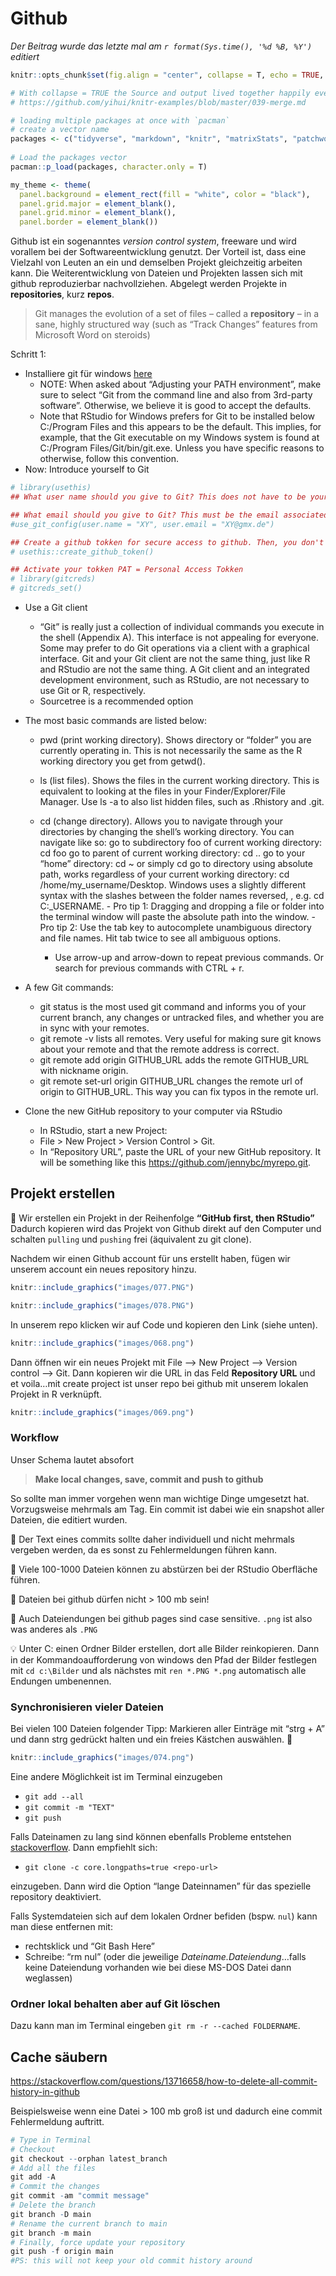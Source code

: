 # Github

*Der Beitrag wurde das letzte mal am `r format(Sys.time(), '%d %B, %Y')` editiert*

```r

knitr::opts_chunk$set(fig.align = "center", collapse = T, echo = TRUE, message = FALSE, warning = FALSE)

# With collapse = TRUE the Source and output lived together happily ever in knitr.
# https://github.com/yihui/knitr-examples/blob/master/039-merge.md

# loading multiple packages at once with `pacman`
# create a vector name
packages <- c("tidyverse", "markdown", "knitr", "matrixStats", "patchwork", "lubridate", "plotly",  "naniar", "stlplus", "gt", "dygraphs", "htmltools", "zoo", "xts", "ggpmisc", "forcats", "RColorBrewer", "Kendall", "rstudioapi", "multcompView", "plyr", "bookdown", "janitor", "rstatix", "ggpubr", "moments", "tweetrmd", "ggthemes", "hexbin", "ggridges", "ggstream", "openair", "treemapify", "MBA", "akima", "sf", "rnaturalearth", "rnaturalearthdata", "rgeos", "ggspatial", "factoextra", "FactoMineR")
 
# Load the packages vector 
pacman::p_load(packages, character.only = T)

my_theme <- theme(
  panel.background = element_rect(fill = "white", color = "black"),
  panel.grid.major = element_blank(), 
  panel.grid.minor = element_blank(), 
  panel.border = element_blank()) 

```

Github ist ein sogenanntes *version control system*, freeware und wird vorallem bei der Softwareentwicklung genutzt. Der Vorteil ist, dass eine Vielzahl von Leuten an ein und demselben Projekt gleichzeitig arbeiten kann. Die Weiterentwicklung von Dateien und Projekten lassen sich mit github reproduzierbar nachvollziehen. Abgelegt werden Projekte in **repositories**, kurz **repos**. 

> Git manages the evolution of a set of files -- called a **repository** -- in a sane, highly structured way (such as "Track Changes" features from Microsoft Word on steroids)

Schritt 1:

- Installiere git für windows [here](https://gitforwindows.org/)
    -   NOTE: When asked about "Adjusting your PATH environment", make
        sure to select "Git from the command line and also from
        3rd-party software". Otherwise, we believe it is good to accept
        the defaults.
    -   Note that RStudio for Windows prefers for Git to be installed
        below C:/Program Files and this appears to be the default. This
        implies, for example, that the Git executable on my Windows
        system is found at C:/Program Files/Git/bin/git.exe. Unless you
        have specific reasons to otherwise, follow this convention.
-   Now: Introduce yourself to Git

```r
# library(usethis)
## What user name should you give to Git? This does not have to be your GitHub user name, although it can be. Another good option is your actual first name and last name.

## What email should you give to Git? This must be the email associated with your GitHub account.
#use_git_config(user.name = "XY", user.email = "XY@gmx.de")

## Create a github tokken for secure access to github. Then, you don't need to access all the time your personal item
# usethis::create_github_token()

## Activate your tokken PAT = Personal Access Tokken
# library(gitcreds)
# gitcreds_set()
```

-   Use a Git client

    -   "Git" is really just a collection of individual commands you
        execute in the shell (Appendix A). This interface is not
        appealing for everyone. Some may prefer to do Git operations via
        a client with a graphical interface. Git and your Git client are
        not the same thing, just like R and RStudio are not the same
        thing. A Git client and an integrated development environment,
        such as RStudio, are not necessary to use Git or R,
        respectively.
    -   Sourcetree is a recommended option

-   The most basic commands are listed below:

    -   pwd (print working directory). Shows directory or "folder" you
        are currently operating in. This is not necessarily the same as
        the R working directory you get from getwd().

    -   ls (list files). Shows the files in the current working
        directory. This is equivalent to looking at the files in your
        Finder/Explorer/File Manager. Use ls -a to also list hidden
        files, such as .Rhistory and .git.

    -   cd (change directory). Allows you to navigate through your
        directories by changing the shell's working directory. You can
        navigate like so: go to subdirectory foo of current working
        directory: cd foo go to parent of current working directory: cd
        .. go to your "home" directory: cd \~ or simply cd go to
        directory using absolute path, works regardless of your current
        working directory: cd /home/my_username/Desktop. Windows uses a
        slightly different syntax with the slashes between the folder
        names reversed, , e.g. cd C:\Users\MY\_USERNAME\Desktop. - Pro
        tip 1: Dragging and dropping a file or folder into the terminal
        window will paste the absolute path into the window. - Pro tip
        2: Use the tab key to autocomplete unambiguous directory and
        file names. Hit tab twice to see all ambiguous options.

        -   Use arrow-up and arrow-down to repeat previous commands. Or
            search for previous commands with CTRL + r.

-   A few Git commands:

    -   git status is the most used git command and informs you of your
        current branch, any changes or untracked files, and whether you
        are in sync with your remotes.
    -   git remote -v lists all remotes. Very useful for making sure git
        knows about your remote and that the remote address is correct.
    -   git remote add origin GITHUB_URL adds the remote GITHUB_URL with
        nickname origin.
    -   git remote set-url origin GITHUB_URL changes the remote url of
        origin to GITHUB_URL. This way you can fix typos in the remote
        url.

-   Clone the new GitHub repository to your computer via RStudio

    -   In RStudio, start a new Project:
    -   File \> New Project \> Version Control \> Git.
    -   In "Repository URL", paste the URL of your new GitHub
        repository. It will be something like this
        <https://github.com/jennybc/myrepo.git>.


## Projekt erstellen

🚨 Wir erstellen ein Projekt in der Reihenfolge **"GitHub first, then
    RStudio"** Dadurch kopieren wird das Projekt von Github direkt auf den Computer und schalten `pulling` und `pushing` frei (äquivalent zu git clone).

Nachdem wir einen Github account für uns erstellt haben, fügen wir unserem account ein neues repository hinzu.

```r
knitr::include_graphics("images/077.PNG")
```

```r
knitr::include_graphics("images/078.PNG")
```

In unserem repo klicken wir auf Code und kopieren den Link (siehe unten).

```r
knitr::include_graphics("images/068.png")
```

Dann öffnen wir ein neues Projekt mit File --> New Project --> Version control --> Git. Dann kopieren wir die URL in das Feld **Repository URL** und et voila...mit create project ist unser repo bei github mit unserem lokalen Projekt in R verknüpft. 

```r
knitr::include_graphics("images/069.png")
```

### Workflow

Unser Schema lautet absofort 

> **Make local changes, save, commit and push to github**

So sollte man immer vorgehen wenn man wichtige Dinge umgesetzt hat. Vorzugsweise mehrmals am Tag. Ein commit ist dabei wie ein snapshot aller Dateien, die editiert wurden. 

🚨 Der Text eines commits sollte daher individuell und nicht mehrmals vergeben werden, da es sonst zu Fehlermeldungen führen kann. 

🚨 Viele 100-1000 Dateien können zu abstürzen bei der RStudio Oberfläche führen. 

🚨 Dateien bei github dürfen nicht > 100 mb sein!

🚨 Auch Dateiendungen bei github pages sind case sensitive. `.png` ist also was anderes als `.PNG`

💡 Unter C: einen Ordner Bilder erstellen, dort alle Bilder reinkopieren. Dann in der Kommandoaufforderung von windows den Pfad der Bilder festlegen mit `cd c:\Bilder` und als nächstes mit `ren *.PNG *.png` automatisch alle Endungen umbenennen. 

### Synchronisieren vieler Dateien

Bei vielen 100 Dateien folgender Tipp: Markieren aller Einträge mit "strg + A" und dann strg gedrückt halten und ein freies Kästchen auswählen. 🎉

```r
knitr::include_graphics("images/074.png")
```

Eine andere Möglichkeit ist im Terminal einzugeben 

- `git add --all` 
- `git commit -m "TEXT"`
- `git push`

Falls Dateinamen zu lang sind können ebenfalls Probleme entstehen [stackoverflow](https://stackoverflow.com/questions/52699177/how-to-fix-filename-too-long-error-during-git-clone/52699496). Dann empfiehlt sich:

- `git clone -c core.longpaths=true <repo-url>` 

einzugeben. Dann wird die Option "lange Dateinnamen" für das spezielle repository deaktiviert. 

Falls Systemdateien sich auf dem lokalen Ordner befiden (bspw. `nul`) kann man diese entfernen mit:

- rechtsklick und "Git Bash Here"
- Schreibe: "rm nul" (oder die jeweilige *Dateiname.Dateiendung*...falls keine Dateiendung vorhanden wie bei diese MS-DOS Datei dann weglassen)

### Ordner lokal behalten aber auf Git löschen

Dazu kann man im Terminal eingeben `git rm -r --cached FOLDERNAME`. 

## Cache säubern 

[https://stackoverflow.com/questions/13716658/how-to-delete-all-commit-history-in-github](https://stackoverflow.com/questions/13716658/how-to-delete-all-commit-history-in-github)

Beispielsweise wenn eine Datei > 100 mb groß ist und dadurch eine commit Fehlermeldung auftritt. 

```r
# Type in Terminal
# Checkout
git checkout --orphan latest_branch
# Add all the files
git add -A 
# Commit the changes
git commit -am "commit message"
# Delete the branch
git branch -D main
# Rename the current branch to main
git branch -m main
# Finally, force update your repository
git push -f origin main
#PS: this will not keep your old commit history around
```


